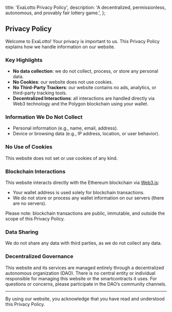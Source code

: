   title: 'ExaLotto Privacy Policy',
  description: 'A decentralized, permissionless, autonomous, and provably fair lottery game.',
};

## Privacy Policy

Welcome to ExaLotto! Your privacy is important to us. This Privacy Policy explains how we handle
information on our website.

### Key Highlights

- **No data collection**: we do not collect, process, or store any personal data.
- **No Cookies**: our website does not use cookies.
- **No Third-Party Trackers**: our website contains no ads, analytics, or third-party tracking
  tools.
- **Decentralized Interactions**: all interactions are handled directly via Web3 technology and the
  Polygon blockchain using your wallet.

### Information We Do Not Collect

- Personal information (e.g., name, email, address).
- Device or browsing data (e.g., IP address, location, or user behavior).

### No Use of Cookies

This website does not set or use cookies of any kind.

### Blockchain Interactions

This website interacts directly with the Ethereum blockchain via [Web3.js][web3js]:

- Your wallet address is used solely for blockchain transactions.
- We do not store or process any wallet information on our servers (there are no servers).

Please note: blockchain transactions are public, immutable, and outside the scope of this Privacy
Policy.

### Data Sharing

We do not share any data with third parties, as we do not collect any data.

### Decentralized Governance

This website and its services are managed entirely through a decentralized autonomous organization
(DAO). There is no central entity or individual responsible for managing this website or the
smartcontracts it uses. For questions or concerns, please participate in the DAO’s community
channels.

---

By using our website, you acknowledge that you have read and understood this Privacy Policy.

[web3js]: https://web3js.org


